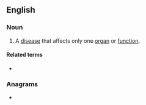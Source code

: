 ==English==

===Noun===
{{en-noun|monopathies}}

# {{label|en|medicine}} A [[disease]] that affects only one [[organ]] or [[function]].

====Related terms====
* {{l|en|monopathic}}

===Anagrams===
* {{l|en|taphonomy}}